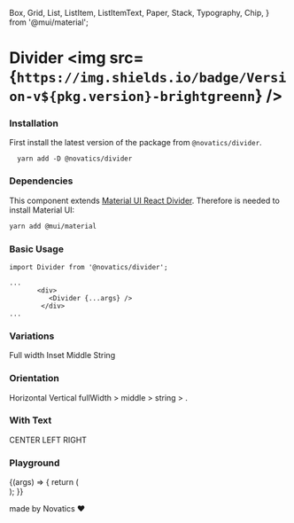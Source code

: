   Box,
  Grid,
  List,
  ListItem,
  ListItemText,
  Paper,
  Stack,
  Typography,
  Chip,
} from '@mui/material';

<Meta title="Divider" component={Divider} />

# Divider <img src={`https://img.shields.io/badge/Version-v${pkg.version}-brightgreenn`} />

### Installation

First install the latest version of the package from `@novatics/divider`.

```shell
  yarn add -D @novatics/divider
```

### Dependencies

This component extends [Material UI React Divider](https://mui.com/material-ui/react-divider/). Therefore is needed to install Material UI:

```bash
yarn add @mui/material
```

### Basic Usage

<Canvas>
  <Story name="Basic Usage">
    <div>
      <ListItem button>
        <ListItemText primary="Inbox" />
      </ListItem>
      <Divider variant="fullWidth" />
      <ListItem button>
        <ListItemText primary="Drafts" />
      </ListItem>
    </div>
  </Story>
</Canvas>

```tsx
import Divider from '@novatics/divider';

...
       <div>
          <Divider {...args} />
        </div>
...

```

### Variations

<Canvas>
  <Story name="Variations">
    <Grid container spacing={2}>
      <Grid item xxs={6} sm={4} md={3} xl={2} xxl={1}>
        <Stack>
          <Typography>Full width</Typography>
          <Paper elevation={5}>
            <List component="nav">
              <ListItem button>
                <ListItemText primary="Inbox" />
              </ListItem>
              <Divider variant="fullWidth" />
              <ListItem button>
                <ListItemText primary="Drafts" />
              </ListItem>
              <Divider variant="fullWidth" />
              <ListItem button>
                <ListItemText primary="Trash" />
              </ListItem>
              <Divider variant="fullWidth" />
              <ListItem button>
                <ListItemText primary="Spam" />
              </ListItem>
            </List>
          </Paper>
        </Stack>
      </Grid>
      <Grid item xxs={6} sm={4} md={3} xl={2} xxl={1}>
        <Stack>
          <Typography>Inset</Typography>
          <Paper elevation={5}>
            <List component="nav">
              <ListItem button>
                <ListItemText primary="Inbox" />
              </ListItem>
              <Divider variant="inset" />
              <ListItem button>
                <ListItemText primary="Drafts" />
              </ListItem>
              <Divider variant="inset" />
              <ListItem button>
                <ListItemText primary="Trash" />
              </ListItem>
              <Divider variant="inset" />
              <ListItem button>
                <ListItemText primary="Spam" />
              </ListItem>
            </List>
          </Paper>
        </Stack>
      </Grid>
      <Grid item xxs={6} sm={4} md={3} xl={2} xxl={1}>
        <Stack>
          <Typography>Middle</Typography>
          <Paper elevation={5}>
            <List component="nav">
              <ListItem button>
                <ListItemText primary="Inbox" />
              </ListItem>
              <Divider variant="middle" />
              <ListItem button>
                <ListItemText primary="Drafts" />
              </ListItem>
              <Divider variant="middle" />
              <ListItem button>
                <ListItemText primary="Trash" />
              </ListItem>
              <Divider variant="middle" />
              <ListItem button>
                <ListItemText primary="Spam" />
              </ListItem>
            </List>
          </Paper>
        </Stack>
      </Grid>
      <Grid item xxs={6} sm={4} md={3} xl={2} xxl={1}>
        <Stack>
          <Typography>String</Typography>
          <Paper elevation={5}>
            <List component="nav">
              <ListItem button>
                <ListItemText primary="Inbox" />
              </ListItem>
              <Divider variant="string" />
              <ListItem button>
                <ListItemText primary="Drafts" />
              </ListItem>
              <Divider variant="string" />
              <ListItem button>
                <ListItemText primary="Trash" />
              </ListItem>
              <Divider variant="string" />
              <ListItem button>
                <ListItemText primary="Spam" />
              </ListItem>
            </List>
          </Paper>
        </Stack>
      </Grid>
    </Grid>
  </Story>
</Canvas>

### Orientation

<Canvas>
  <Story name="Orientation">
    <Grid container spacing={2}>
      <Grid item xxs={6}>
        <Stack>
          <Typography>Horizontal</Typography>
          <Paper elevation={5}>
            <List component="nav">
              <ListItem button>
                <ListItemText primary="fullWidth" />
              </ListItem>
              <Divider variant="fullWidth" />
              <ListItem button>
                <ListItemText primary="inset" />
              </ListItem>
              <Divider variant="inset" />
              <ListItem button>
                <ListItemText primary="middle" />
              </ListItem>
              <Divider variant="middle" />
              <ListItem button>
                <ListItemText primary="." />
              </ListItem>
            </List>
          </Paper>
        </Stack>
      </Grid>
      <Grid item xxs={6}>
        <Stack height="100%">
          <Typography>Vertical</Typography>
          <Paper elevation={5} sx={{ flex: '1' }}>
            <Stack
              direction="row"
              height="100%"
              textAlign="center"
              alignItems="center"
            >
              <Box height="50px" minWidth="50px" width="25%">
                fullWidth >
              </Box>
              <Divider flexItem orientation="vertical" variant="fullWidth" />
              <Box height="50px" minWidth="50px" width="25%">
                middle >
              </Box>
              <Divider flexItem orientation="vertical" variant="middle" />
              <Box height="50px" minWidth="50px" width="25%">
                string >
              </Box>
              <Divider flexItem orientation="vertical" variant="string" />
              <Box height="50px" minWidth="50px" width="25%">
                .
              </Box>
            </Stack>
          </Paper>
        </Stack>
      </Grid>
    </Grid>
  </Story>
</Canvas>

### With Text

<Canvas>
  <Story name="With Text">
    <Stack spacing={4}>
      <Content />
      <Divider>CENTER</Divider>
      <Content />
      <Divider textAlign="left">LEFT</Divider>
      <Content />
      <Divider textAlign="right">RIGHT</Divider>
      <Content />
      <Divider>
        <Chip label="CHIP" />
      </Divider>
      <Content />
    </Stack>
  </Story>
</Canvas>

### Playground

<Canvas>
  <Story
    name="Playground"
    argTypes={{
      error: false,
      checked: false,
    }}
  >
    {(args) => {
      return (
        <div>
          <ListItem button>
            <ListItemText primary="Inbox" />
          </ListItem>
          <Divider variant="fullWidth" {...args} />
          <ListItem button>
            <ListItemText primary="Drafts" />
          </ListItem>
        </div>
      );
    }}
  </Story>
</Canvas>

<ArgsTable story="Playground" />

made by Novatics ❤
